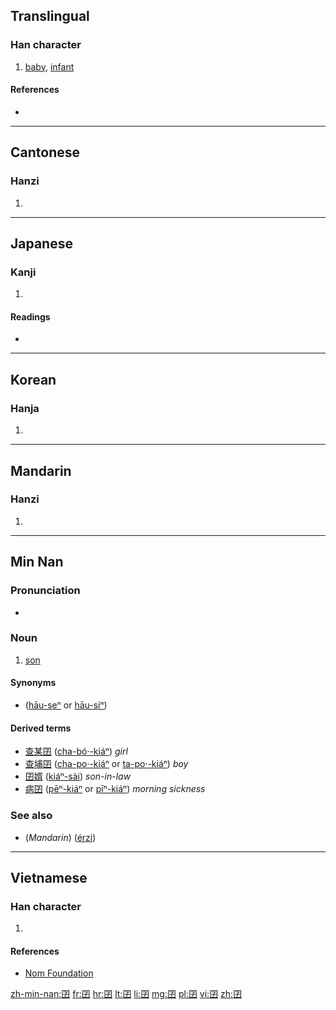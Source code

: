 ==Translingual==

===Han character===
{{Han char|rn=31|rad=囗|as=03|sn=6|four=6040<sub>7</sub>|canj=田弓木 (WND)|ids=⿴[[囗]][[子]]}}

# [[baby]], [[infant]]

====References====
* {{Han ref|kx=0216.240|dkj=04688|dj=0422.020|hdz=10713.070|uh=56DD|ud=22237|bh=A65F|bd=42591}}

----

==Cantonese==

===Hanzi===
{{yue-hanzi|jyut=[[naam4]], [[zai2]], [[zoi2]]|y=naam4, jai2, joi2}}

# {{defn|lang=yue|sort=囗03}}

----

==Japanese==

===Kanji===
{{ja-kanji|grade=|rs=囗03}}

# {{defn|lang=ja|sort=囗03}}

====Readings====
* {{ja-readings|on=[[けん]] (ken), [[げん]] (gen), [[がち]] (gachi)|kun=[[こども]] (kodomo)}}

----

==Korean==

===Hanja===
{{ko-hanja|hangeul=건|rv=geon|mr=kŏn}}

# {{defn|lang=ko|sort=囗03}}

----

==Mandarin==

===Hanzi===
{{cmn-hanzi|pin=[[jiǎn]] ([[jian3]])|wg=chien<sup>3</sup>}}

# {{defn|lang=cmn|sort=囗03}}

----

==Min Nan==
{{zh-hanzi|{{zh-lookup|囝}}}}

===Pronunciation===
* {{IPA|[ kiã˥˧ ]|lang=nan}}

===Noun===
{{nan-noun|ts|poj=[[kiáⁿ]] (kiaⁿ2)|pojt=kiaⁿ2|rs=囗03}}

# [[son]]

====Synonyms====
* {{zh-ts|後生|后生}} ([[hāu-seⁿ]] or [[hāu-siⁿ]])

====Derived terms====
* [[查某囝]] ([[cha-bó·-kiáⁿ]]) ''girl''
* [[查埔囝]] ([[cha-po·-kiáⁿ]] or [[ta-po·-kiáⁿ]]) ''boy''
* [[囝婿]] ([[kiáⁿ-sài]]) ''son-in-law''
* [[病囝]] ([[pēⁿ-kiáⁿ]] or [[pīⁿ-kiáⁿ]]) ''morning sickness''

===See also===
* (''Mandarin'') {{zh-ts|兒子|儿子}} ([[érzi]])

----

==Vietnamese==

===Han character===
{{vi-hantu|[[cưởng]], [[kiển]], [[niên]]|rs=囗03}}

# {{defn|lang=vi|sort=囗03}}

====References====
*[http://nomfoundation.org/common/nom_details.php?codepoint=56dd Nom Foundation]

[[zh-min-nan:囝]]
[[fr:囝]]
[[hr:囝]]
[[lt:囝]]
[[li:囝]]
[[mg:囝]]
[[pl:囝]]
[[vi:囝]]
[[zh:囝]]